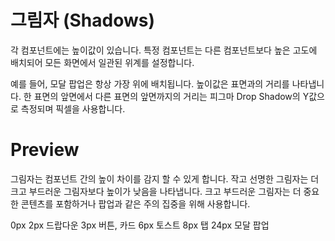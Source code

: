 
<Meta title="Styles/Shadows" />

# 그림자 (Shadows)

각 컴포넌트에는 높이값이 있습니다. 특정 컴포넌트는 다른 컴포넌트보다 높은 고도에 배치되어 모든 화면에서 일관된 위계를 설정합니다.

예를 들어, 모달 팝업은 항상 가장 위에 배치됩니다. 높이값은 표면과의 거리를 나타냅니다. 한 표면의 앞면에서 다른 표면의 앞면까지의 거리는 피그마 Drop Shadow의 Y값으로 측정되며 픽셀을 사용합니다.

# Preview

그림자는 컴포넌트 간의 높이 차이를 감지 할 수 있게 합니다. 작고 선명한 그림자는 더 크고 부드러운 그림자보다 높이가 낮음을 나타냅니다. 크고 부드러운 그림자는 더 중요한 콘텐츠를 포함하거나 팝업과 같은 주의 집중을 위해 사용합니다.

<Canvas>
  <Story name="Shadows">
    <Shadow level={0}>
      <Box>0px</Box>
    </Shadow>
    <Spacing size={30} />
    <Shadow level={1}>
      <Box>2px 드랍다운</Box>
    </Shadow>
    <Spacing size={30} />
    <Shadow level={2}>
      <Box>3px 버튼, 카드</Box>
    </Shadow>
    <Spacing size={30} />
    <Shadow level={3}>
      <Box>6px 토스트</Box>
    </Shadow>
    <Spacing size={30} />
    <Shadow level={4}>
      <Box>8px 탭</Box>
    </Shadow>
    <Spacing size={30} />
    <Shadow level={5}>
      <Box>24px 모달 팝업</Box>
    </Shadow>
  </Story>
</Canvas>
